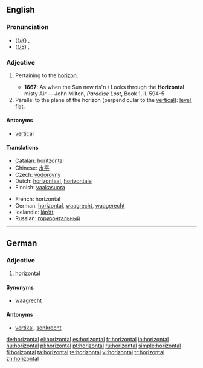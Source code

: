 ==English==

===Pronunciation===
* (''[[Received Pronunciation|UK]]'') {{IPA|/ˌhɒɹɪˈzɒntəl/}}, {{SAMPA|/%hQr@"zQnt@l/}}
* (''[[General American|US]]'') {{IPA|/ˌhɔːɹəˈzɑːntəl/}}, {{SAMPA|/%hO:r@"zA:nt@l/}}

===Adjective===
{{en-adj}}

# {{archaic}} Pertaining to the [[horizon]].
#* '''1667''': As when the Sun new ris'n / Looks through the '''Horizontal''' misty Air — John Milton, ''Paradise Lost'', Book 1, ll. 594-5
# Parallel to the plane of the horizon (perpendicular to the [[vertical]]): [[level]], [[flat]].

====Antonyms====
* [[vertical]]

====Translations====
{{trans-top|parallel to the plane of the horizon}}
* [[Catalan]]: [[horitzontal]]
* Chinese: [[水平]]
* Czech: [[vodorovný]] {{m}}
* Dutch: [[horizontaal]], [[horizontale]]
* Finnish: [[vaakasuora]]
{{trans-mid}}
* French: horizontal
* German: [[horizontal#German|horizontal]], [[waagrecht]], [[waagerecht]]
* Icelandic: [[lárétt]]
* Russian: [[горизонтальный]]
{{trans-bottom}}

----

==German==

===Adjective===
{{de-adj|-}}

# [[horizontal#English|horizontal]]

====Synonyms====
* [[waagrecht]]

====Antonyms====
* [[vertikal#German|vertikal]], [[senkrecht]]

[[de:horizontal]]
[[el:horizontal]]
[[es:horizontal]]
[[fr:horizontal]]
[[io:horizontal]]
[[hu:horizontal]]
[[pl:horizontal]]
[[pt:horizontal]]
[[ru:horizontal]]
[[simple:horizontal]]
[[fi:horizontal]]
[[ta:horizontal]]
[[te:horizontal]]
[[vi:horizontal]]
[[tr:horizontal]]
[[zh:horizontal]]